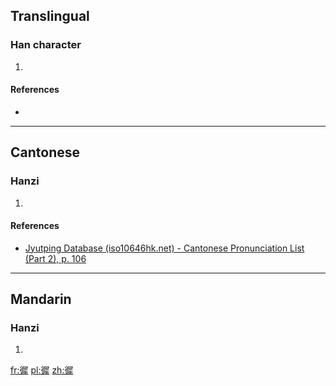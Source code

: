 ==Translingual==

===Han character===
{{Han char|rn=60|rad=彳|as=12|sn=15|four=2725<sub>3</sub>|canj=竹人尸水手 (HOSEQ)|ids=⿰[[彳]][[犀]]}}

# {{defn|Han|sort=彳12}}

====References====
* {{Han ref|kx=0370.250|dkj=10219|dj=0697.100|hdz=20845.030|uh=5FB2|ud=24498|bh=E577|bd=58743}}

----

==Cantonese==

===Hanzi===
{{yue-hanzi|jyut=[[tai4]]|y=tai4}}

# {{defn|lang=yue|sort=彳12}}

====References====
* [http://www.iso10646hk.net/jp/document/download.jsp Jyutping Database (iso10646hk.net) - Cantonese Pronunciation List (Part 2), p. 106]

----

==Mandarin==

===Hanzi===
{{cmn-hanzi|pin=[[tí]] ([[ti2]]), [[chí]] ([[chi2]])|wg=t'i<sup>2</sup>, ch'ih<sup>2</sup>}}

# {{defn|lang=cmn|sort=彳12}}

[[fr:徲]]
[[pl:徲]]
[[zh:徲]]